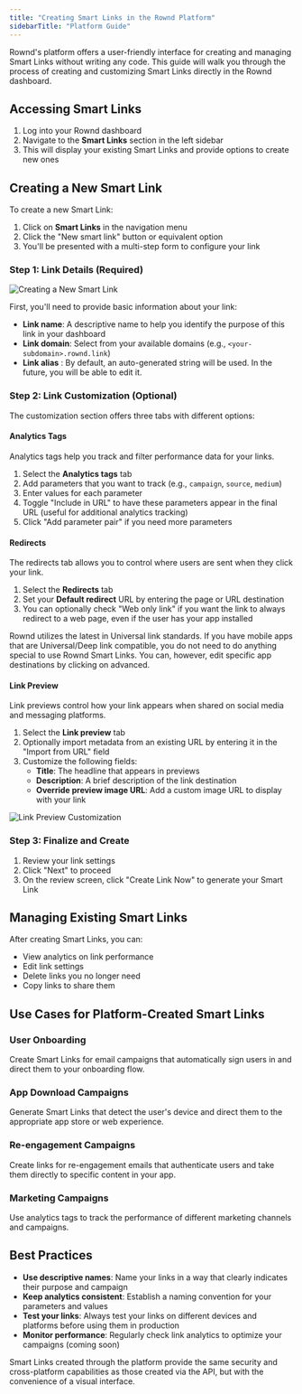 ```yaml
---
title: "Creating Smart Links in the Rownd Platform"
sidebarTitle: "Platform Guide"
---
```


Rownd's platform offers a user-friendly interface for creating and managing Smart Links without writing any code. This guide will walk you through the process of creating and customizing Smart Links directly in the Rownd dashboard.

## Accessing Smart Links

1. Log into your Rownd dashboard
2. Navigate to the **Smart Links** section in the left sidebar
3. This will display your existing Smart Links and provide options to create new ones

## Creating a New Smart Link

To create a new Smart Link:

1. Click on **Smart Links** in the navigation menu
2. Click the "New smart link" button or equivalent option
3. You'll be presented with a multi-step form to configure your link

### Step 1: Link Details (Required)

![Creating a New Smart Link](/magic-links/images/new-smart-link.png)

First, you'll need to provide basic information about your link:

- **Link name**: A descriptive name to help you identify the purpose of this link in your dashboard
- **Link domain**: Select from your available domains (e.g., `<your-subdomain>.rownd.link`)
- **Link alias** : By default, an auto-generated string will be used. In the future, you will be able to edit it. 

### Step 2: Link Customization (Optional)

The customization section offers three tabs with different options:

#### Analytics Tags

Analytics tags help you track and filter performance data for your links.

1. Select the **Analytics tags** tab
2. Add parameters that you want to track (e.g., `campaign`, `source`, `medium`)
3. Enter values for each parameter
4. Toggle "Include in URL" to have these parameters appear in the final URL (useful for additional analytics tracking)
5. Click "Add parameter pair" if you need more parameters

#### Redirects

The redirects tab allows you to control where users are sent when they click your link.

1. Select the **Redirects** tab
2. Set your **Default redirect** URL by entering the page or URL destination
3. You can optionally check "Web only link" if you want the link to always redirect to a web page, even if the user has your app installed

Rownd utilizes the latest in Universal link standards. If you have mobile apps that are Universal/Deep link compatible, you do not need to do anything special to use Rownd Smart Links.  You can, however, edit specific app destinations by clicking on advanced. 

#### Link Preview

Link previews control how your link appears when shared on social media and messaging platforms.

1. Select the **Link preview** tab
2. Optionally import metadata from an existing URL by entering it in the "Import from URL" field
3. Customize the following fields:
   - **Title**: The headline that appears in previews
   - **Description**: A brief description of the link destination
   - **Override preview image URL**: Add a custom image URL to display with your link

![Link Preview Customization](/magic-links/images/link-preview.png)

### Step 3: Finalize and Create

1. Review your link settings
2. Click "Next" to proceed
3. On the review screen, click "Create Link Now" to generate your Smart Link

## Managing Existing Smart Links

After creating Smart Links, you can:

- View analytics on link performance
- Edit link settings
- Delete links you no longer need
- Copy links to share them

## Use Cases for Platform-Created Smart Links

### User Onboarding

Create Smart Links for email campaigns that automatically sign users in and direct them to your onboarding flow.

### App Download Campaigns

Generate Smart Links that detect the user's device and direct them to the appropriate app store or web experience.

### Re-engagement Campaigns

Create links for re-engagement emails that authenticate users and take them directly to specific content in your app.

### Marketing Campaigns

Use analytics tags to track the performance of different marketing channels and campaigns.

## Best Practices

- **Use descriptive names**: Name your links in a way that clearly indicates their purpose and campaign
- **Keep analytics consistent**: Establish a naming convention for your parameters and values
- **Test your links**: Always test your links on different devices and platforms before using them in production
- **Monitor performance**: Regularly check link analytics to optimize your campaigns (coming soon)

Smart Links created through the platform provide the same security and cross-platform capabilities as those created via the API, but with the convenience of a visual interface.
